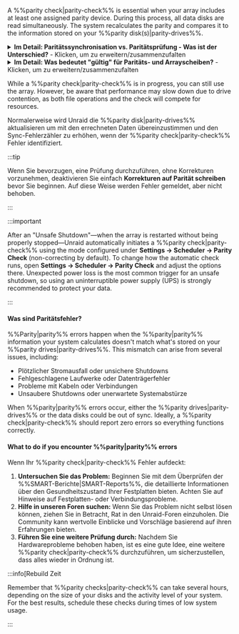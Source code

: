 A %%parity check|parity-check%% is essential when your array includes at least one assigned parity device. During this process, all data disks are read simultaneously. The system recalculates the parity and compares it to the information stored on your %%parity disk(s)|parity-drives%%.

<details>
  <summary><strong>Im Detail: Paritätssynchronisation vs. Paritätsprüfung - Was ist der Unterschied?</strong> - Klicken, um zu erweitern/zusammenzufalten</summary>

  A %%parity|parity%% sync reads all data disks and creates %%parity|parity%% from scratch, saving the results on the %%parity drives|parity-drives%%. This process typically happens when you add or replace a %%parity drives|parity-drives%% or after significant configuration changes.

  A %%parity check|parity-check%% reads all data disks along with the %%parity drives|parity-drives%%. It recalculates the %%parity|parity%% values and compares them to the stored values. There are two modes for running a %%parity check|parity-check%%:

  - **Korrigierend (CORRECT):** Wenn es eine Abweichung findet, aktualisiert es das %%parity disk|parity-drives%% und protokolliert das Ereignis.
  - **Nicht korrigierend (NOCORRECT):** Protokolliert nur gefundene Fehler, ohne die Parität zu aktualisieren.

  To avoid excessive logging, only the first 100 addresses with errors are reported during a %%parity check|parity-check%%. These mismatches are referred to as **sync errors** and indicate where the parity does not align with the data, typically due to issues such as sudden power losses or hardware problems. Each sync error is counted in 4KiB blocks - this is the system's I/O unit size (known as the Linux page size).
</details>

<details>
  <summary><strong>Im Detail: Was bedeutet "gültig" für Paritäts- und Arrayscheiben?</strong> - Klicken, um zu erweitern/zusammenzufalten</summary>

  A **valid %%parity disk|parity-drives%%** indicates that after the last successful %%parity|parity%% sync, Unraid recognized the %%parity|parity%% as "good," meaning it's suitable for data recovery if a disk fails. The "valid" status applies to every disk in the array, not just the %%parity|parity%% one. If all disks except one are valid, Unraid can reconstruct the missing or failed disk's data using %%parity|parity%%.

  Unraid maintains the %%parity disk|parity-drives%%'s "valid" status even when some sync errors occur following a non-correcting check. This ensures that you can still recover a failed disk. If the %%parity|parity%% were marked as invalid, you would risk having two invalid disks after just one additional failure, leading to potential data loss.
</details>

While a %%parity check|parity-check%% is in progress, you can still use the array. However, be aware that performance may slow down due to drive contention, as both file operations and the check will compete for resources.

Normalerweise wird Unraid die %%parity disk|parity-drives%% aktualisieren um mit den errechneten Daten übereinzustimmen und den Sync-Fehlerzähler zu erhöhen, wenn der %%parity check|parity-check%% Fehler identifiziert.

:::tip

Wenn Sie bevorzugen, eine Prüfung durchzuführen, ohne Korrekturen vorzunehmen, deaktivieren Sie einfach **Korrekturen auf Parität schreiben** bevor Sie beginnen. Auf diese Weise werden Fehler gemeldet, aber nicht behoben.

:::

:::important

After an "Unsafe Shutdown"—when the array is restarted without being properly stopped—Unraid automatically initiates a %%parity check|parity-check%% using the mode configured under **Settings → Scheduler → Parity Check** (non-correcting by default). To change how the automatic check runs, open **Settings → Scheduler → Parity Check** and adjust the options there. Unexpected power loss is the most common trigger for an unsafe shutdown, so using an uninterruptible power supply (UPS) is strongly recommended to protect your data.

:::

<h4>Was sind Paritätsfehler?</h4>

%%Parity|parity%% errors happen when the %%parity|parity%% information your system calculates doesn't match what's stored on your %%parity drives|parity-drives%%. This mismatch can arise from several issues, including:

- Plötzlicher Stromausfall oder unsichere Shutdowns
- Fehlgeschlagene Laufwerke oder Datenträgerfehler
- Probleme mit Kabeln oder Verbindungen
- Unsaubere Shutdowns oder unerwartete Systemabstürze

When %%parity|parity%% errors occur, either the %%parity drives|parity-drives%% or the data disks could be out of sync. Ideally, a %%parity check|parity-check%% should report zero errors so everything functions correctly.

<h4>What to do if you encounter %%parity|parity%% errors</h4>

Wenn Ihr %%parity check|parity-check%% Fehler aufdeckt:

1. **Untersuchen Sie das Problem:** Beginnen Sie mit dem Überprüfen der %%SMART-Berichte|SMART-Reports%%, die detaillierte Informationen über den Gesundheitszustand Ihrer Festplatten bieten. Achten Sie auf Hinweise auf Festplatten- oder Verbindungsprobleme.
2. **Hilfe in unseren Foren suchen:** Wenn Sie das Problem nicht selbst lösen können, ziehen Sie in Betracht, Rat in den Unraid-Foren einzuholen. Die Community kann wertvolle Einblicke und Vorschläge basierend auf ihren Erfahrungen bieten.
3. **Führen Sie eine weitere Prüfung durch:** Nachdem Sie Hardwareprobleme behoben haben, ist es eine gute Idee, eine weitere %%parity check|parity-check%% durchzuführen, um sicherzustellen, dass alles wieder in Ordnung ist.

:::info[Rebuild Zeit

Remember that %%parity checks|parity-check%% can take several hours, depending on the size of your disks and the activity level of your system. For the best results, schedule these checks during times of low system usage.

:::
